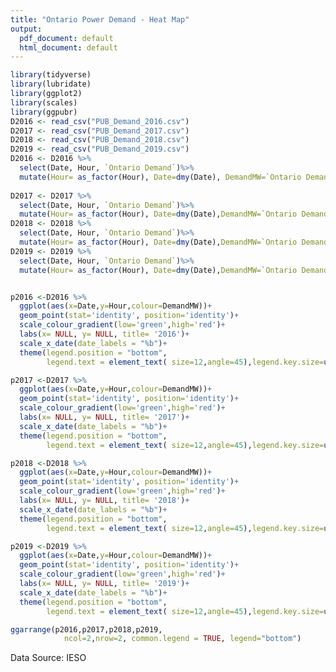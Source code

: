 ```yaml
---
title: "Ontario Power Demand - Heat Map"
output:
  pdf_document: default
  html_document: default
---
```


```r
library(tidyverse)
library(lubridate)
library(ggplot2)
library(scales)
library(ggpubr)
D2016 <- read_csv("PUB_Demand_2016.csv")
D2017 <- read_csv("PUB_Demand_2017.csv")
D2018 <- read_csv("PUB_Demand_2018.csv")
D2019 <- read_csv("PUB_Demand_2019.csv")
D2016 <- D2016 %>%
  select(Date, Hour, `Ontario Demand`)%>%
  mutate(Hour= as_factor(Hour), Date=dmy(Date), DemandMW=`Ontario Demand` )
  
D2017 <- D2017 %>%
  select(Date, Hour, `Ontario Demand`)%>%
  mutate(Hour= as_factor(Hour), Date=dmy(Date),DemandMW=`Ontario Demand`)
D2018 <- D2018 %>%
  select(Date, Hour, `Ontario Demand`)%>%
  mutate(Hour= as_factor(Hour), Date=dmy(Date),DemandMW=`Ontario Demand`)
D2019 <- D2019 %>%
  select(Date, Hour, `Ontario Demand`)%>%
  mutate(Hour= as_factor(Hour), Date=dmy(Date),DemandMW=`Ontario Demand`)


p2016 <-D2016 %>%
  ggplot(aes(x=Date,y=Hour,colour=DemandMW))+
  geom_point(stat='identity', position='identity')+
  scale_colour_gradient(low='green',high='red')+
  labs(x= NULL, y= NULL, title= '2016')+
  scale_x_date(date_labels = "%b")+
  theme(legend.position = "bottom",
        legend.text = element_text( size=12,angle=45),legend.key.size=unit(.7, "cm"))

p2017 <-D2017 %>%
  ggplot(aes(x=Date,y=Hour,colour=DemandMW))+
  geom_point(stat='identity', position='identity')+
  scale_colour_gradient(low='green',high='red')+
  labs(x= NULL, y= NULL, title= '2017')+
  scale_x_date(date_labels = "%b")+
  theme(legend.position = "bottom",
        legend.text = element_text( size=12,angle=45),legend.key.size=unit(.7, "cm"))

p2018 <-D2018 %>%
  ggplot(aes(x=Date,y=Hour,colour=DemandMW))+
  geom_point(stat='identity', position='identity')+
  scale_colour_gradient(low='green',high='red')+
  labs(x= NULL, y= NULL, title= '2018')+
  scale_x_date(date_labels = "%b")+
  theme(legend.position = "bottom",
        legend.text = element_text( size=12,angle=45),legend.key.size=unit(.7, "cm"))

p2019 <-D2019 %>%
  ggplot(aes(x=Date,y=Hour,colour=DemandMW))+
  geom_point(stat='identity', position='identity')+
  scale_colour_gradient(low='green',high='red')+
  labs(x= NULL, y= NULL, title= '2019')+
  scale_x_date(date_labels = "%b")+
  theme(legend.position = "bottom",
        legend.text = element_text( size=12,angle=45),legend.key.size=unit(.7, "cm"))

ggarrange(p2016,p2017,p2018,p2019,
            ncol=2,nrow=2, common.legend = TRUE, legend="bottom")

```
Data Source: IESO


